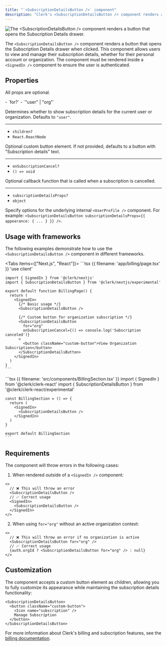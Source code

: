 ```yaml
---
title: "`<SubscriptionDetailsButton />` component"
description: "Clerk's <SubscriptionDetailsButton /> component renders a button that opens the Subscription Details drawer."
---
```


![The \<SubscriptionDetailsButton /> component renders a button that opens the Subscription Details drawer.](/docs/images/ui-components/subscription.png)

The `<SubscriptionDetailsButton />` component renders a button that opens the Subscription Details drawer when clicked. This component allows users to view and manage their subscription details, whether for their personal account or organization. The component must be rendered inside a `<SignedIn />` component to ensure the user is authenticated.

<Include src="_partials/billing/api-experimental" />

## Properties

All props are optional.

<Properties>
  - `for?`
  - `"user" | "org"`

  Determines whether to show subscription details for the current user or organization. Defaults to `"user"`.

  ---

  - `children?`
  - `React.ReactNode`

  Optional custom button element. If not provided, defaults to a button with "Subscription details" text.

  ---

  - `onSubscriptionCancel?`
  - `() => void`

  Optional callback function that is called when a subscription is cancelled.

  ---

  - `subscriptionDetailsProps?`
  - `object`

  Specify options for the underlying internal `<UserProfile />` component. For example: `<SubscriptionDetailsButton subscriptionDetailsProps={{ appearance: { ... } }} />`.
</Properties>

## Usage with frameworks

The following examples demonstrate how to use the `<SubscriptionDetailsButton />` component in different frameworks.

<Tabs items={["Next.js", "React"]}>
  <Tab>
    ```tsx {{ filename: 'app/billing/page.tsx' }}
    'use client'

    import { SignedIn } from '@clerk/nextjs'
    import { SubscriptionDetailsButton } from '@clerk/nextjs/experimental'

    export default function BillingPage() {
      return (
        <SignedIn>
          {/* Basic usage */}
          <SubscriptionDetailsButton />

          {/* Custom button for organization subscription */}
          <SubscriptionDetailsButton
            for="org"
            onSubscriptionCancel={() => console.log('Subscription canceled')}
          >
            <button className="custom-button">View Organization Subscription</button>
          </SubscriptionDetailsButton>
        </SignedIn>
      )
    }
    ```
  </Tab>

  <Tab>
    ```tsx {{ filename: 'src/components/BillingSection.tsx' }}
    import { SignedIn } from '@clerk/clerk-react'
    import { SubscriptionDetailsButton } from '@clerk/clerk-react/experimental'

    const BillingSection = () => {
      return (
        <SignedIn>
          <SubscriptionDetailsButton />
        </SignedIn>
      )
    }

    export default BillingSection
    ```
  </Tab>
</Tabs>

## Requirements

The component will throw errors in the following cases:

1. When rendered outside of a `<SignedIn />` component:

```tsx
<>
  // ❌ This will throw an error
  <SubscriptionDetailsButton />
  // ✅ Correct usage
  <SignedIn>
    <SubscriptionDetailsButton />
  </SignedIn>
</>
```

2. When using `for="org"` without an active organization context:

```tsx
<>
  // ❌ This will throw an error if no organization is active
  <SubscriptionDetailsButton for="org" />
  // ✅ Correct usage
  {auth.orgId ? <SubscriptionDetailsButton for="org" /> : null}
</>
```

## Customization

The component accepts a custom button element as children, allowing you to fully customize its appearance while maintaining the subscription details functionality:

```tsx
<SubscriptionDetailsButton>
  <button className="custom-button">
    <Icon name="subscription" />
    Manage Subscription
  </button>
</SubscriptionDetailsButton>
```

For more information about Clerk's billing and subscription features, see the [billing documentation](/docs/billing/overview).

